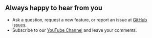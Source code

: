 
## Always happy to hear from you

- Ask a question, request a new feature, or report an issue at [GitHub issues](https://github.com/volkovlabs/business-text/issues).
- Subscribe to our [YouTube Channel](https://youtube.com/@volkovlabs) and leave your comments.

<Sponsor />

